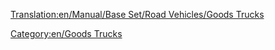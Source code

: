 [[Translation:en/Manual/Base Set/Road Vehicles/Goods Trucks]]
{{ru/Перевод|Goods Trucks| 99}}


{{ru/Manual/Base Set/Road Vehicles/Дорожное транспортное средство|имя         = Грузовик Balogh
  |изоб        = en/Manual/Base Set/Road Vehicles/Balogh Goods Truck.png
  |цена        = 242,500 руб. ($8,774) 
  |скорость    = 48 км/ч
  |обслуж      = 23,300 руб./год
  |разработан  = 1935 год
  |срок        = 15
  |вместимость = 14 ящиков товара
}}
{{ru/Manual/Base Set/Road Vehicles/Дорожное транспортное средство|имя         = Грузовик Craighead
  |изоб        = en/Manual/Base Set/Road Vehicles/Craighead Goods Truck.png
  |цена        = 266,600 руб. ($10,660)  
  |скорость    = 88 км/ч (55 mph)
  |обслуж      = 39,350 руб./год (£787) 
  |разработан  = 1974 год
  |срок        = 15
  |вместимость = 16 ящиков товара
}}
{{ru/Manual/Base Set/Road Vehicles/Дорожное транспортное средство|имя         = Грузовик Goss
  |изоб        = en/Manual/Base Set/Road Vehicles/Goss Goods Truck.png
  |цена        = 287,100 руб. ($11,480)  
  |скорость    = 112 км/ч (70 mph)
  |обслуж      = 56,250 руб./год (£1,125 ($2,250)) 
  |разработан  = 2005 год
  |срок        = 15
  |вместимость = 18 ящиков товара
}}
[[Category:en/Goods Trucks]]